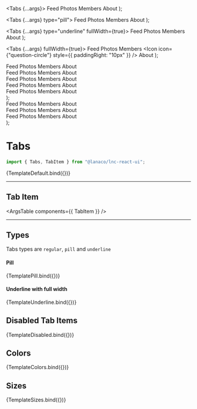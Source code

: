 
<Meta title="Layout/Tabs" component={Tabs} />

  <Tabs {...args}>
    <TabItem active={true}>Feed</TabItem>
    <TabItem>Photos</TabItem>
    <TabItem>Members</TabItem>
    <TabItem>About</TabItem>
  </Tabs>
);

  <Tabs {...args} type="pill">
    <TabItem>Feed</TabItem>
    <TabItem active={true}>Photos</TabItem>
    <TabItem>Members</TabItem>
    <TabItem>About</TabItem>
  </Tabs>
);

  <Tabs {...args} type="underline" fullWidth={true}>
    <TabItem>Feed</TabItem>
    <TabItem active={true}>Photos</TabItem>
    <TabItem>Members</TabItem>
    <TabItem>About</TabItem>
  </Tabs>
);

  <Tabs {...args} fullWidth={true}>
    <TabItem active={true}>Feed</TabItem>
    <TabItem disabled={true}>Photos</TabItem>
    <TabItem disabled={true}>Members</TabItem>
    <TabItem>
      <Icon icon={"question-circle"} style={{ paddingRight: "10px" }} />
      About
    </TabItem>
  </Tabs>
);

  <div>
    <Tabs {...args} color="primary" fullWidth={true}>
      <TabItem>Feed</TabItem>
      <TabItem active={true}>Photos</TabItem>
      <TabItem>Members</TabItem>
      <TabItem>About</TabItem>
    </Tabs>
    <br />
    <Tabs {...args} color="secondary" fullWidth={true}>
      <TabItem>Feed</TabItem>
      <TabItem active={true}>Photos</TabItem>
      <TabItem>Members</TabItem>
      <TabItem>About</TabItem>
    </Tabs>
    <br />
    <Tabs {...args} color="success" fullWidth={true}>
      <TabItem>Feed</TabItem>
      <TabItem active={true}>Photos</TabItem>
      <TabItem>Members</TabItem>
      <TabItem>
        <Icon icon={"question-circle"} style={{ paddingRight: "10px" }} />
        About
      </TabItem>
    </Tabs>
    <br />
    <Tabs {...args} color="warning" fullWidth={true} type="underline">
      <TabItem>Feed</TabItem>
      <TabItem active={true}>Photos</TabItem>
      <TabItem>Members</TabItem>
      <TabItem>About</TabItem>
    </Tabs>
    <br />
    <Tabs {...args} color="danger" fullWidth={true} type="underline">
      <TabItem>Feed</TabItem>
      <TabItem active={true}>Photos</TabItem>
      <TabItem>Members</TabItem>
      <TabItem>
        <Icon icon={"question-circle"} style={{ paddingRight: "10px" }} />
        About
      </TabItem>
    </Tabs>
  </div>
);

  <div>
    <Tabs {...args} color="primary" fullWidth={true} size="small">
      <TabItem>Feed</TabItem>
      <TabItem active={true}>Photos</TabItem>
      <TabItem>Members</TabItem>
      <TabItem>About</TabItem>
    </Tabs>
    <br />
    <Tabs {...args} color="secondary" fullWidth={true} size="medium">
      <TabItem>Feed</TabItem>
      <TabItem active={true}>Photos</TabItem>
      <TabItem>Members</TabItem>
      <TabItem>About</TabItem>
    </Tabs>
    <br />
    <Tabs {...args} color="success" fullWidth={true} size="large">
      <TabItem>Feed</TabItem>
      <TabItem active={true}>Photos</TabItem>
      <TabItem>Members</TabItem>
      <TabItem>About</TabItem>
    </Tabs>
  </div>
);

# Tabs

```jsx
import { Tabs, TabItem } from "@lanaco/lnc-react-ui";
```

<Canvas withSource="open">
  <Story name="Default" args={{}}>
    {TemplateDefault.bind({})}
  </Story>
</Canvas>

<ArgsTable story="Default" />

---

## Tab Item

<ArgsTable components={{ TabItem }} />

---

## Types

Tabs types are `regular`, `pill` and `underline`

#### Pill

<Canvas>
  <Story name="Pill" args={{}}>
    {TemplatePill.bind({})}
  </Story>
</Canvas>

#### Underline with full width

<Canvas>
  <Story name="Underline" args={{}}>
    {TemplateUnderline.bind({})}
  </Story>
</Canvas>

## Disabled Tab Items

<Canvas>
  <Story name="Disabled Tabs" args={{}}>
    {TemplateDisabled.bind({})}
  </Story>
</Canvas>

## Colors

<Canvas>
  <Story name="Colors" args={{}}>
    {TemplateColors.bind({})}
  </Story>
</Canvas>

## Sizes

<Canvas>
  <Story name="Sizes" args={{}}>
    {TemplateSizes.bind({})}
  </Story>
</Canvas>
